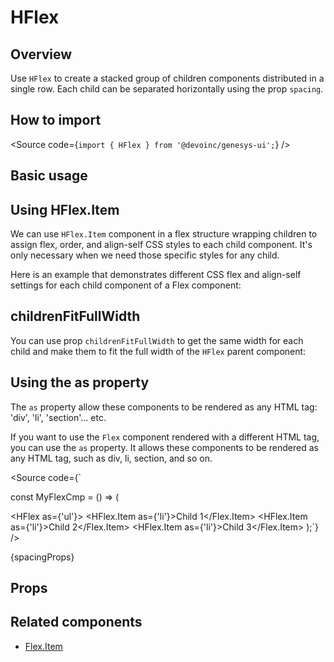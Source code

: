 

<Meta of={Stories} />

# HFlex

## Overview

Use `HFlex` to create a stacked group of children components distributed
in a single row. Each child can be separated horizontally using the prop
`spacing`.

## How to import

<Source code={`import { HFlex } from '@devoinc/genesys-ui';`} />

## Basic usage

<Canvas of={Stories.Base} />

## Using HFlex.Item

We can use `HFlex.Item` component in a flex structure wrapping children to
assign flex, order, and align-self CSS styles to each child component. It's only
necessary when we need those specific styles for any child.

Here is an example that demonstrates different CSS flex and align-self
settings for each child component of a Flex component:

<Canvas of={Stories.HFlexAndHFlexItems} />

## childrenFitFullWidth

You can use prop `childrenFitFullWidth` to get the same width for each child and
make them to fit the full width of the `HFlex` parent component:

## Using the as property

The `as` property allow these components to be rendered as any HTML tag:
'div', 'li', 'section'... etc.

If you want to use the `Flex` component rendered with a different HTML tag, you
can use the `as` property. It allows these components to be rendered as any HTML
tag, such as div, li, section, and so on.

<Source
  code={`

const MyFlexCmp = () => (

<HFlex as={'ul'}>
<HFlex.Item as={'li'}>Child 1</Flex.Item>
<HFlex.Item as={'li'}>Child 2</Flex.Item>
<HFlex.Item as={'li'}>Child 3</Flex.Item>
</Flex>
);`} />

<Markdown>{spacingProps}</Markdown>

## Props

<ArgTypes of={Stories} />

## Related components

- [Flex.Item](?path=/docs/components-core-layout-flex-components--docs)
